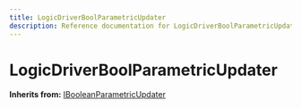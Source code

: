 ```yaml
---
title: LogicDriverBoolParametricUpdater
description: Reference documentation for LogicDriverBoolParametricUpdater meta class
---
```



# LogicDriverBoolParametricUpdater

**Inherits from:** [IBooleanParametricUpdater](/classes/ibooleanparametricupdater)

<ClassDetails file="/db/classes/LogicDriverBoolParametricUpdater.b5bd09a21000.json" />
